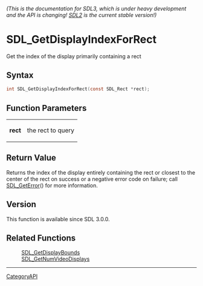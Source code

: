 ====== (This is the documentation for SDL3, which is under heavy development and the API is changing! [https://wiki.libsdl.org/ SDL2] is the current stable version!) ======
= SDL_GetDisplayIndexForRect =

Get the index of the display primarily containing a rect 

== Syntax ==

<syntaxhighlight lang='c'>
int SDL_GetDisplayIndexForRect(const SDL_Rect *rect);
</syntaxhighlight>

== Function Parameters ==

{|
|'''rect'''
|the rect to query
|}

== Return Value ==

Returns the index of the display entirely containing the rect or closest to
the center of the rect on success or a negative error code on failure; call
[[SDL_GetError]]() for more information.

== Version ==

This function is available since SDL 3.0.0.

== Related Functions ==

:[[SDL_GetDisplayBounds]]
:[[SDL_GetNumVideoDisplays]]

----
[[CategoryAPI]]


